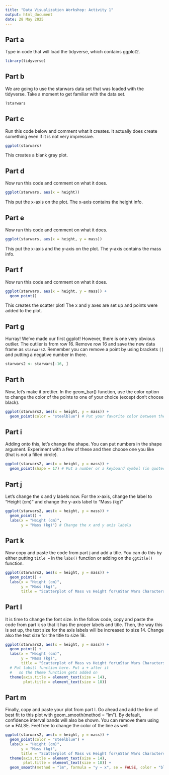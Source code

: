```yaml
---
title: "Data Visualization Workshop: Activity 1"
output: html_document
date: 28 May 2025
---
```


## Part a
Type in code that will load the tidyverse, which contains ggplot2.
```r
library(tidyverse)
```


## Part b
We are going to use the starwars data set that was loaded with the tidyverse. Take a moment to get familiar with the data set.
```r
?starwars
```

## Part c
Run this code below and comment what it creates. It actually does create something even if it is not very impressive.
```r
ggplot(starwars)
```
This creates a blank gray plot.


## Part d
Now run this code and comment on what it does. 
```r
ggplot(starwars, aes(x = height))
```
This put the x-axis on the plot. The x-axis contains the height info.

## Part e
Now run this code and comment on what it does. 
```r
ggplot(starwars, aes(x = height, y = mass))
```
This put the x-axis and the y-axis on the plot. The y-axis contains the mass info.

## Part f
Now run this code and comment on what it does. 
```r
ggplot(starwars, aes(x = height, y = mass)) +
  geom_point()
```
This creates the scatter plot! The x and y axes are set up and points were added to the plot.


## Part g
Hurray! We've made our first ggplot! However, there is one very obvious outlier. The outlier is from row 16. Remove row 16 and save the new data frame as `starwars2`. Remember you can remove a point by using brackets `[]` and putting a negative number in there.
```r
starwars2 <- starwars[-16, ]
```

## Part h
Now, let's make it prettier. In the geom_bar() function, use the color option to change the color of the points to one of your choice (except don't choose black).
```r
ggplot(starwars2, aes(x = height, y = mass)) +
  geom_point(color = "steelblue") # Put your favorite color between the quotes.
```

## Part i
Adding onto this, let's change the shape. You can put numbers in the shape argument. Experiment with a few of these and then choose one you like (that is not a filled circle).
```r
ggplot(starwars2, aes(x = height, y = mass)) +
  geom_point(shape = 17) # Put a number or a keyboard symbol (in quotes) after the =
```

## Part j
Let's change the x and y labels now. For the x-axis, change the label to "Height (cm)" and change the y-axis label to "Mass (kg)"
```r
ggplot(starwars2, aes(x = height, y = mass)) +
  geom_point() +
  labs(x = "Height (cm)", 
       y = "Mass (kg)") # Change the x and y axis labels
```

## Part k
Now copy and paste the code from part j and add a title. You can do this by either putting `title =` in the `labs()` function or adding on the `ggtitle()` function. 
```r
ggplot(starwars2, aes(x = height, y = mass)) +
  geom_point() +
  labs(x = "Height (cm)", 
       y = "Mass (kg)",
       title = "Scatterplot of Mass vs Height for\nStar Wars Characters")
```


## Part l
It is time to change the font size. In the follow code, copy and paste the code from part k so that it has the proper labels and title. Then, the way this is set up, the text size for the axis labels will be increased to size 14. Change also the text size for the title to size 18.
```r
ggplot(starwars2, aes(x = height, y = mass)) +
  geom_point() +
  labs(x = "Height (cm)", 
       y = "Mass (kg)",
       title = "Scatterplot of Mass vs Height for\nStar Wars Characters") +
  # Put labs() function here. Put a + after it 
  #   so the theme function gets added on
  theme(axis.title = element_text(size = 14),
        plot.title = element_text(size = 18))
```

## Part m
Finally, copy and paste your plot from part l. Go ahead and add the line of best fit to this plot with geom_smooth(method = "lm"). By default, confidence interval bands will also be shown. You can remove them using se = FALSE. Feel free to change the color of the line as well.  
```r
ggplot(starwars2, aes(x = height, y = mass)) +
  geom_point(color = "steelblue") +
  labs(x = "Height (cm)", 
       y = "Mass (kg)",
       title = "Scatterplot of Mass vs Height for\nStar Wars Characters") +
  theme(axis.title = element_text(size = 14),
        plot.title = element_text(size = 18)) +
  geom_smooth(method = "lm", formula = "y ~ x", se = FALSE, color = "black")

```


